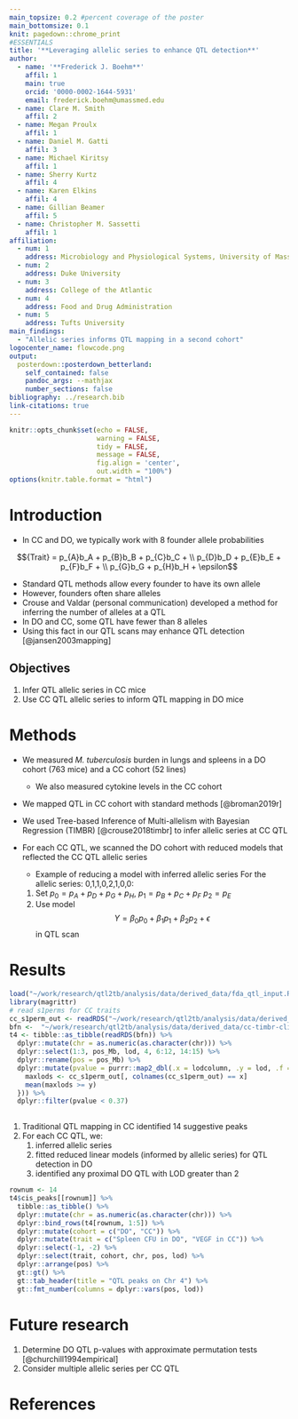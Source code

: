 ```yaml
---
main_topsize: 0.2 #percent coverage of the poster
main_bottomsize: 0.1
knit: pagedown::chrome_print
#ESSENTIALS
title: '**Leveraging allelic series to enhance QTL detection**'
author:
  - name: '**Frederick J. Boehm**'
    affil: 1
    main: true
    orcid: '0000-0002-1644-5931'
    email: frederick.boehm@umassmed.edu
  - name: Clare M. Smith
    affil: 2
  - name: Megan Proulx
    affil: 1
  - name: Daniel M. Gatti
    affil: 3
  - name: Michael Kiritsy
    affil: 1
  - name: Sherry Kurtz
    affil: 4
  - name: Karen Elkins
    affil: 4
  - name: Gillian Beamer
    affil: 5
  - name: Christopher M. Sassetti
    affil: 1
affiliation:
  - num: 1
    address: Microbiology and Physiological Systems, University of Massachusetts Medical School
  - num: 2
    address: Duke University
  - num: 3
    address: College of the Atlantic
  - num: 4
    address: Food and Drug Administration
  - num: 5
    address: Tufts University
main_findings:
  - "Allelic series informs QTL mapping in a second cohort"
logocenter_name: flowcode.png
output: 
  posterdown::posterdown_betterland:
    self_contained: false
    pandoc_args: --mathjax
    number_sections: false
bibliography: ../research.bib
link-citations: true
---
```


```r
knitr::opts_chunk$set(echo = FALSE,
                      warning = FALSE,
                      tidy = FALSE,
                      message = FALSE,
                      fig.align = 'center',
                      out.width = "100%")
options(knitr.table.format = "html") 
```

# Introduction

- In CC and DO, we typically work with 8 founder allele probabilities

$${Trait} = p_{A}b_A +  
p_{B}b_B +
p_{C}b_C + \\
p_{D}b_D +
p_{E}b_E +
p_{F}b_F + \\
p_{G}b_G +
p_{H}b_H + 
\epsilon$$

- Standard QTL methods allow every founder to have its own allele
- However, founders often share alleles 
- Crouse and Valdar (personal communication) developed a method for inferring 
the number of alleles at a QTL
- In DO and CC, some QTL have fewer than 8 alleles
- Using this fact in our QTL scans may enhance QTL detection [@jansen2003mapping]



## Objectives

1. Infer QTL allelic series in CC mice
1. Use CC QTL allelic series to inform QTL mapping in DO mice

# Methods

- We measured *M. tuberculosis* burden in lungs and spleens in a DO cohort (763 mice) and a CC cohort (52 lines)
    - We also measured cytokine levels in the CC cohort

- We mapped QTL in CC cohort with standard methods [@broman2019r]

- We used Tree-based Inference of Multi-allelism with Bayesian Regression (TIMBR) [@crouse2018timbr] to infer allelic series at CC QTL

- For each CC QTL, we scanned the DO cohort with reduced models that reflected the CC QTL allelic series

    - Example of reducing a model with inferred allelic series
    For the allelic series: 0,1,1,0,2,1,0,0:
    1. Set $p_0 = p_A + p_D + p_G + p_H$,
    $p_1 = p_B + p_C + p_F$
    $p_2 = p_E$
    2. Use model $$Y = \beta_0p_0 + \beta_1 p_1 + \beta_2p_2 + \epsilon$$ in QTL scan





# Results

```r
load("~/work/research/qtl2tb/analysis/data/derived_data/fda_qtl_input.Rdata")
library(magrittr)
# read s1perms for CC traits
cc_s1perm_out <- readRDS("~/work/research/qtl2tb/analysis/data/derived_data/cc_s1perm_out.rds")
bfn <-  "~/work/research/qtl2tb/analysis/data/derived_data/cc-timbr-clinical-M1-with-reduced-peaks-cis.rds"
t4 <- tibble::as_tibble(readRDS(bfn)) %>%
  dplyr::mutate(chr = as.numeric(as.character(chr))) %>%
  dplyr::select(1:3, pos_Mb, lod, 4, 6:12, 14:15) %>%
  dplyr::rename(pos = pos_Mb) %>%
  dplyr::mutate(pvalue = purrr::map2_dbl(.x = lodcolumn, .y = lod, .f = function(x, y){
    maxlods <- cc_s1perm_out[, colnames(cc_s1perm_out) == x]
    mean(maxlods >= y)
  })) %>%
  dplyr::filter(pvalue < 0.37)
  

```


1. Traditional QTL mapping in CC identified 14 suggestive peaks
1. For each CC QTL, we:
    1. inferred allelic series
    1. fitted reduced linear models (informed by allelic series) for QTL detection in DO
    1. identified any proximal DO QTL with LOD greater than 2






```r
rownum <- 14
t4$cis_peaks[[rownum]] %>%
  tibble::as_tibble() %>%
  dplyr::mutate(chr = as.numeric(as.character(chr))) %>%
  dplyr::bind_rows(t4[rownum, 1:5]) %>%
  dplyr::mutate(cohort = c("DO", "CC")) %>%
  dplyr::mutate(trait = c("Spleen CFU in DO", "VEGF in CC")) %>%
  dplyr::select(-1, -2) %>%
  dplyr::select(trait, cohort, chr, pos, lod) %>%
  dplyr::arrange(pos) %>% 
  gt::gt() %>%
  gt::tab_header(title = "QTL peaks on Chr 4") %>%
  gt::fmt_number(columns = dplyr::vars(pos, lod))
```





# Future research

1. Determine DO QTL p-values with approximate permutation tests [@churchill1994empirical]  
1. Consider multiple allelic series per CC QTL  



    
    
# References


